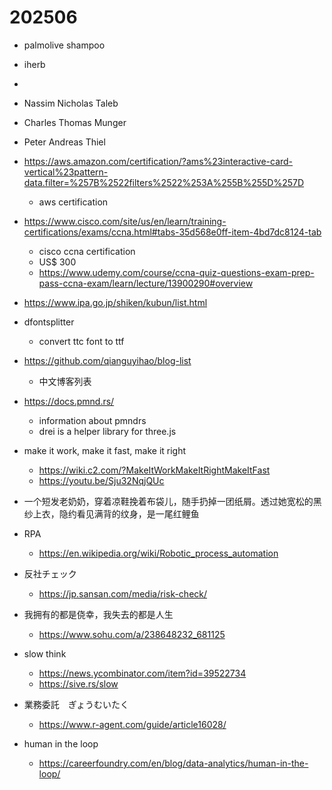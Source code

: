 # 202506

- palmolive shampoo
- iherb
- 

- Nassim Nicholas Taleb
- Charles Thomas Munger
- Peter Andreas Thiel

- https://aws.amazon.com/certification/?ams%23interactive-card-vertical%23pattern-data.filter=%257B%2522filters%2522%253A%255B%255D%257D
  - aws certification

- https://www.cisco.com/site/us/en/learn/training-certifications/exams/ccna.html#tabs-35d568e0ff-item-4bd7dc8124-tab
  - cisco ccna certification
  - US$ 300
  - https://www.udemy.com/course/ccna-quiz-questions-exam-prep-pass-ccna-exam/learn/lecture/13900290#overview

- https://www.ipa.go.jp/shiken/kubun/list.html
- dfontsplitter
  - convert ttc font to ttf

- https://github.com/qianguyihao/blog-list
  - 中文博客列表  

- https://docs.pmnd.rs/
  - information about pmndrs
  - drei is a helper library for three.js

- make it work, make it fast, make it right
  - https://wiki.c2.com/?MakeItWorkMakeItRightMakeItFast
  - https://youtu.be/Sju32NqjQUc

- 一个短发老奶奶，穿着凉鞋挽着布袋儿，随手扔掉一团纸屑。透过她宽松的黑纱上衣，隐约看见满背的纹身，是一尾红鲤鱼

- RPA
  - https://en.wikipedia.org/wiki/Robotic_process_automation

- 反社チェック
  - https://jp.sansan.com/media/risk-check/

- 我拥有的都是侥幸，我失去的都是人生
  - https://www.sohu.com/a/238648232_681125

- slow think
  - https://news.ycombinator.com/item?id=39522734
  - https://sive.rs/slow

- 業務委託　ぎょうむいたく
  - https://www.r-agent.com/guide/article16028/

- human in the loop
  - https://careerfoundry.com/en/blog/data-analytics/human-in-the-loop/

